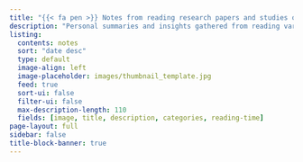 ```yaml
---
title: "{{< fa pen >}} Notes from reading research papers and studies of projects"
description: "Personal summaries and insights gathered from reading various research papers and studies of projects."
listing:
  contents: notes
  sort: "date desc"
  type: default
  image-align: left
  image-placeholder: images/thumbnail_template.jpg
  feed: true
  sort-ui: false
  filter-ui: false
  max-description-length: 110
  fields: [image, title, description, categories, reading-time]
page-layout: full
sidebar: false
title-block-banner: true
---
```



